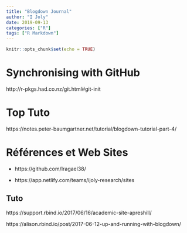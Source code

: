 ```yaml
---
title: "Blogdown Journal"
author: "I Joly"
date: 2019-09-13
categories: ["R"]
tags: ["R Markdown"]
---
```


```r
knitr::opts_chunk$set(echo = TRUE)
```


# Synchronising with GitHub

http://r-pkgs.had.co.nz/git.html#git-init

# Top Tuto

https://notes.peter-baumgartner.net/tutorial/blogdown-tutorial-part-4/


# Références et Web Sites

+ https://github.com/Iragael38/

+ https://app.netlify.com/teams/ijoly-research/sites

## Tuto

https://support.rbind.io/2017/06/16/academic-site-apreshill/

https://alison.rbind.io/post/2017-06-12-up-and-running-with-blogdown/